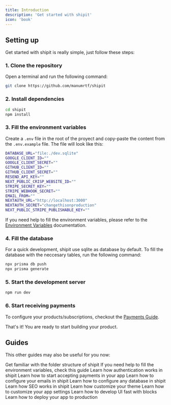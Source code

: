 ```yaml
---
title: Introduction
description: 'Get started with shipit'
icon: 'book'
---
```




## Setting up

Get started with shipit is really simple, just follow these steps:

### 1. Clone the repository

Open a terminal and run the following command:

```bash
git clone https://github.com/manumrtf/shipit
```

### 2. Install dependencies
```bash
cd shipit
npm install
```

### 3. Fill the environment variables
Create a `.env` file in the root of the proyect and copy-paste the content from the `.env.example` file.
The file will look like this:
```bash
DATABASE_URL="file:./dev.sqlite"
GOOGLE_CLIENT_ID=""
GOOGLE_CLIENT_SECRET=""
GITHUB_CLIENT_ID=""
GITHUB_CLIENT_SECRET=""
RESEND_API_KEY=""
NEXT_PUBLIC_CRISP_WEBSITE_ID=""
STRIPE_SECRET_KEY=""
STRIPE_WEBHOOK_SECRET=""
EMAIL_FROM=""
NEXTAUTH_URL="http://localhost:3000"
NEXTAUTH_SECRET="changethisonproduction"
NEXT_PUBLIC_STRIPE_PUBLISHABLE_KEY=""
```
If you need help to fill the environment variables, please refer to the [Environment Variables](/getting-env) documentation.


### 4. Fill the database
For a quick development, shipit use sqlite as database by default. To fill the database with the neccesary tables, run the following command:
```bash
npx prisma db push
npx prisma generate
```

### 5. Start the development server

```bash
npm run dev
```

### 6. Start receiving payments
To configure your products/subscriptions, checkout the [Payments Guide](/guides/payments).

<Check>
That's it! You are ready to start building your product.
</Check>

## Guides

This other guides may also be useful for you now:

<CardGroup cols={2}>
  <Card
    title="Folder Structure"
    icon="folder"
    href="/core/folder-structure"
  >
    Get familiar with the folder structure of shipit
  </Card>
  <Card
    title="Get The Environment Variables"
    icon="file-shield"
    href="/getting-env"
  >
   If you need help to fill the environment variables, check this guide
  </Card>
</CardGroup>



<CardGroup cols={2}>
  <Card
    title="Authentication"
    icon="lock"
    href="/guides/authentication"
  >
    Learn how authentication works in shipit
  </Card>
  <Card
    title="Payments"
    icon="credit-card"
    href="guides/payments"
  >
    Learn how to start accepting payments in your app
  </Card>
  <Card
    title="Emails"
    icon="at"
    href="guides/emails"
  >
    Learn how to configure your emails in shipit
  </Card>
  <Card
    title="Database"
    icon="database"
    href="guides/database"
  >
    Learn how to configure any database in shipit
  </Card>
</CardGroup>

<CardGroup cols={2}>
  <Card
    title="SEO"
    icon="chart-simple"
    href="guides/seo"
  >
    Learn how SEO works in shipit
  </Card>
  <Card
    title="Theme"
    icon="paint-roller"
    href="/themes"
  >
    Learn how customize your theme
  </Card>
  <Card
    title="Settings"
    icon="gear"
    href="core/settings"
  >
    Learn how to customize your app settings
  </Card>
  <Card
    title="Blocks"
    icon="database"
    href="core/blocks"
  >
    Learn how to develop UI fast with blocks
  </Card>
</CardGroup>
 <Card
    title="Production"
    icon="rocket"
    href="guides/production"
  >
    Learn how to deploy your app to production
  </Card>